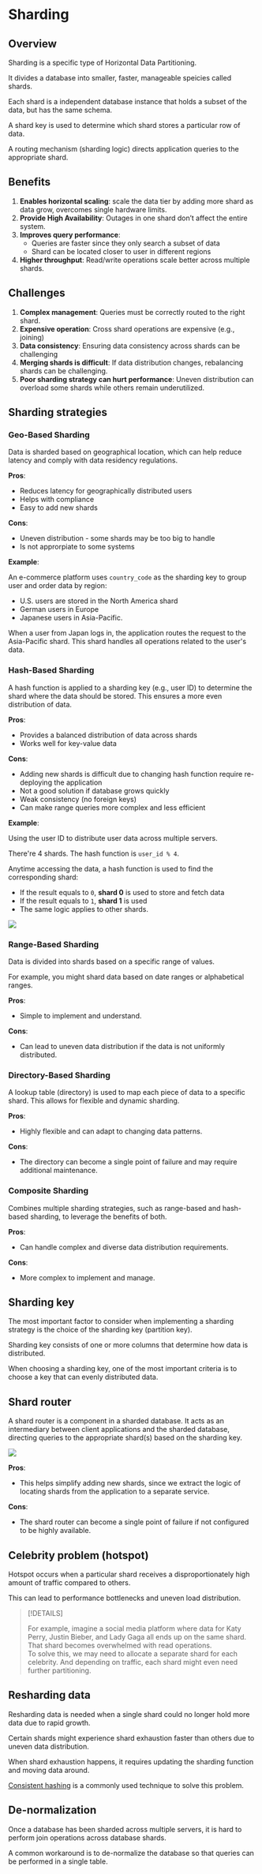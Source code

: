# Sharding

## Overview

Sharding is a specific type of Horizontal Data Partitioning.

It divides a database into smaller, faster, manageable speicies called shards.

Each shard is a independent database instance that holds a subset of the data, but has the same schema.

A shard key is used to determine which shard stores a particular row of data.  

A routing mechanism (sharding logic) directs application queries to the appropriate shard.


## Benefits

1. **Enables horizontal scaling**: scale the data tier by adding more shard as data grow, overcomes single hardware limits.
2. **Provide High Availability**: Outages in one shard don’t affect the entire system.
3. **Improves query performance**:
   - Queries are faster since they only search a subset of data
   - Shard can be located closer to user in different regions
4. **Higher throughput**: Read/write operations scale better across multiple shards.


## Challenges

1. **Complex management**: Queries must be correctly routed to the right shard.
2. **Expensive operation**: Cross shard operations are expensive (e.g., joining)
3. **Data consistency**: Ensuring data consistency across shards can be challenging
4. **Merging shards is difficult**: If data distribution changes, rebalancing shards can be challenging.
5. **Poor sharding strategy can hurt performance**: Uneven distribution can overload some shards while others remain underutilized.


## Sharding strategies

### Geo-Based Sharding

Data is sharded based on geographical location, which can help reduce latency and comply with data residency regulations.

**Pros**:
- Reduces latency for geographically distributed users
- Helps with compliance
- Easy to add new shards

**Cons**:
- Uneven distribution - some shards may be too big to handle
- Is not approrpiate to some systems 

**Example**:

An e-commerce platform uses `country_code` as the sharding key to group user and order data by region:
- U.S. users are stored in the North America shard
- German users in Europe
- Japanese users in Asia-Pacific.

When a user from Japan logs in, the application routes the request to the Asia-Pacific shard. This shard handles all operations related to the user's data.


### Hash-Based Sharding

A hash function is applied to a sharding key (e.g., user ID) to determine the shard where the data should be stored. This ensures a more even distribution of data.

**Pros**:
- Provides a balanced distribution of data across shards
- Works well for key-value data

**Cons**:
- Adding new shards is difficult due to changing hash function require re-deploying the application
- Not a good solution if database grows quickly
- Weak consistency (no foreign keys)
- Can make range queries more complex and less efficient

**Example**:

Using the user ID to distribute user data across multiple servers.

There're 4 shards. The hash function is `user_id % 4`.

Anytime accessing the data, a hash function is used to find the corresponding shard:
- If the result equals to `0`, **shard 0** is used to store and fetch data
- If the result equals to `1`, **shard 1** is used
- The same logic applies to other shards.

![](./sharding/hash.drawio.svg)


### Range-Based Sharding

Data is divided into shards based on a specific range of values.

For example, you might shard data based on date ranges or alphabetical ranges.

**Pros**:
- Simple to implement and understand.

**Cons**:
- Can lead to uneven data distribution if the data is not uniformly distributed.


### Directory-Based Sharding

A lookup table (directory) is used to map each piece of data to a specific shard. This allows for flexible and dynamic sharding.

**Pros**:
- Highly flexible and can adapt to changing data patterns.

**Cons**:
- The directory can become a single point of failure and may require additional maintenance.


### Composite Sharding

Combines multiple sharding strategies, such as range-based and hash-based sharding, to leverage the benefits of both.

**Pros**:
- Can handle complex and diverse data distribution requirements.

**Cons**:
- More complex to implement and manage.


## Sharding key

The most important factor to consider when implementing a sharding strategy is the choice of the sharding key (partition key).

Sharding key consists of one or more columns that determine how data is distributed.

When choosing a sharding key, one of the most important criteria is to choose a key that can evenly distributed data.


## Shard router

A shard router is a component in a sharded database. It acts as an intermediary between client applications and the sharded database, directing queries to the appropriate shard(s) based on the sharding key.

![](./sharding/router.drawio.svg)

**Pros**:
- This helps simplify adding new shards, since we extract the logic of locating shards from the application to a separate service.

**Cons**:
- The shard router can become a single point of failure if not configured to be highly available.


## Celebrity problem (hotspot)

Hotspot occurs when a particular shard receives a disproportionately high amount of traffic compared to others.

This can lead to performance bottlenecks and uneven load distribution.

> [!DETAILS]  
> 
> For example, imagine a social media platform where data for Katy Perry, Justin Bieber, and Lady Gaga all ends up on the same shard.   
> That shard becomes overwhelmed with read operations.  
> To solve this, we may need to allocate a separate shard for each celebrity. And depending on traffic, each shard might even need further partitioning.


## Resharding data

Resharding data is needed when a single shard could no longer hold more data due to rapid growth.

Certain shards might experience shard exhaustion faster than others due to uneven data distribution.

When shard exhaustion happens, it requires updating the sharding function and moving data around.

[Consistent hashing](./consistent-hashing.mdx) is a commonly used technique to solve this problem.


## De-normalization

Once a database has been sharded across multiple servers, it is hard to perform join operations across database shards.

A common workaround is to de-normalize the database so that queries can be performed in a single table.
